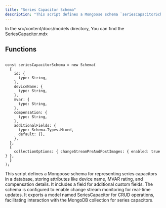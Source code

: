 ```yaml
---
title: "Series Capacitor Schema"
description: "This script defines a Mongoose schema `seriesCapacitorSchema` for series capacitors, storing attributes like device name, MVAR rating, compensation details, and customizable fields. It supports real-time change stream monitoring and exports the `SeriesCapacitor` model for MongoDB CRUD operations on series capacitors."
---
```



In the <Highlight>src/content/docs/models</Highlight> directory, You can find the <Highlight>SeriesCapacitor.mdx</Highlight>

## Functions

```tsx:seriesCapacitorSchema

const seriesCapacitorSchema = new Schema(
  {
    id: {
      type: String,
    },
    deviceName: {
      type: String,
    },
    mvar: {
      type: String,
    },
    compensation: {
      type: String,
    },
    additionalFields: {
      type: Schema.Types.Mixed,
      default: {},
    },
  },
  {
    collectionOptions: { changeStreamPreAndPostImages: { enabled: true } },
  }
);

```

This script defines a Mongoose schema for representing series capacitors in a database, storing attributes like device name, MVAR rating, and compensation details. It includes a field for additional custom fields. The schema is configured to enable change stream monitoring for real-time updates. It exports a model named SeriesCapacitor for CRUD operations, facilitating interaction with the MongoDB collection for series capacitors.